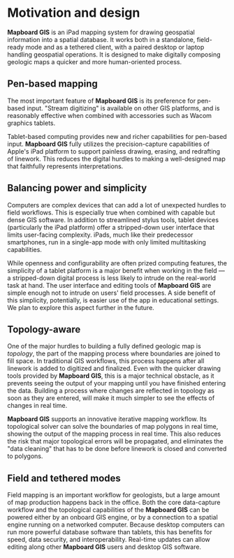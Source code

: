 
# Motivation and design

**Mapboard GIS** is an iPad mapping system for drawing geospatial
information into a spatial database. It works both in a standalone,
field-ready mode and as a tethered client, with a paired desktop or
laptop handling geospatial operations. It is designed to make
digitally composing geologic maps a quicker and more human-oriented process.

## Pen-based mapping

The most important feature of **Mapboard GIS** is its preference for
pen-based input. "Stream digitizing" is available on other GIS platforms,
and is reasonably effective when combined with accessories such as Wacom graphics tablets.

Tablet-based computing provides new and richer capabilities for pen-based input.
**Mapboard GIS** fully utilizes the precision-capture capabilities of Apple's iPad platform 
to support painless drawing, erasing, and redrafting of linework. This reduces the digital hurdles to making
a well-designed map that faithfully represents interpretations.

## Balancing power and simplicity

Computers are complex devices that can add a lot of unexpected hurdles to field workflows.
This is especially true when combined with capable but dense GIS software.
In addition to streamlined stylus tools, tablet devices (particularly the
iPad platform) offer a stripped-down user interface that limits user-facing
complexity. iPads, much like their predecessor smartphones, run in a
single-app mode with only limited multitasking capabilities.

While openness and configurability are often prized computing features,
the simplicity of a tablet platform is a major benefit when
working in the field — a stripped-down digital process is less likely to
intrude on the real-world task at hand. The user interface and editing tools
of **Mapboard GIS** are simple enough not to intrude on users' field
processes. A side benefit of this simplicity, potentially, is easier use of the app in
educational settings. We plan to explore this aspect further in the future.

## Topology-aware

One of the major hurdles to building a fully defined geologic map is *topology*, the
part of the mapping process where boundaries are joined to fill space. In traditional
GIS workflows, this process happens after all linework is added to digitized and finalized.
Even with the quicker drawing tools provided by **Mapboard GIS**, this is a major technical
obstacle, as it prevents seeing the output of your mapping until you have finished entering
the data. Building a process where changes are reflected in topology as soon
as they are entered, will make it much simpler to see the effects of changes in real time.

**Mapboard GIS** supports an innovative iterative mapping workflow. Its topological
solver can solve the boundaries of map polygons in real time, showing the output of the
mapping process in real time. This also reduces the risk that major topological
errors will be propagated, and eliminates the "data cleaning" that has to be done before
linework is closed and converted to polygons.

## Field and tethered modes

Field mapping is an important workflow for geologists, but a large amount of
map production happens back in the office. Both the core data-capture
workflow and the topological capabilities of the **Mapboard GIS** can be
powered either by an onboard GIS engine, or by a connection to a spatial
engine running on a networked computer. Because desktop computers can run
more powerful database software than tablets, this has benefits for speed,
data security, and interoperability. Real-time updates can allow editing
along other **Mapboard GIS** users and desktop GIS software.

<!--

## Building new interactions.

Somewhat weirdly for a geoscientist, my senior year of college, I took
a class on **INLS 318: Human-Computer Interaction**. This course made a
huge impression on me. Frustrations we have with digital processes are
often just boil down to poorly designed interfaces between user and machine. 

Now when I see an imperfect digital process,
I have the urge to examine the process and try to find a better way.
Mapping is ripe for this kind of disruption — researchers' capabilities
are being limited by over-proscriptive computer systems, and much of the
problem is at the human-computer interface.

Now, I've elegantly solved my problem. So we've reached the second phase
of this exercise, where I see if this change in approach can transform
others' workflows as much as it has improved mine.

Field geological mapping can be a data-management headache, and capturing high-quality geospatial
information over a large mapping project is tricky.
**Mapboard GIS** allows quick and natural capture of mapping data
into user-defined line and polygon
types using the Apple Pencil, with a process flow comparable to working atop a
paper map. Data are saved to an industry-standard open-source spatial database:
_Spatialite_ in "field" mode or _PostGIS_ a on networked server in "tethered" mode.
Both of these data collections can be opened by standard **QGIS** or **ArcGIS**
desktop GIS software (ArcGIS can only connect to PostGIS in read-only mode); the PostGIS
backend additionally supports advanced collaborative mapping.

Custom tile layers including `MBTiles` files can be loaded
for field-accessible basemaps. Multiple projects can be managed on the same device
and shared with other devices. Mapping can be done in arbitrary spatial reference
systems.


## Does it replace a GIS system?

As its full name implies, Mapboard internally uses a sophisticated GIS system,
but it is not a fully realized system for managing geospatial data.

It prioritizes simple input over a fully realized set of tools. It also does not
have a system for managing feature attributes.

## Why?

Geologic maps are beautiful.

-->
